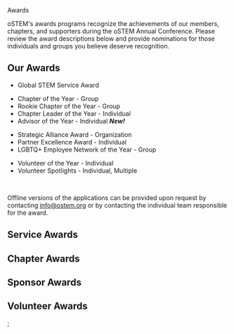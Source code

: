 
<SiteLayout title="Awards">
<div className="border-b-4 border-apricot border-solid pb-4 mb-4 text-center">
  <p className="text-5xl font-display font-black">Awards</p>
</div>

oSTEM's awards programs recognize the achievements of our members, chapters, and
supporters during the oSTEM Annual Conference. Please review the award
descriptions below and provide nominations for those individuals and groups you
believe deserve recognition.

<div className="text-spruce-light font-bold">

## Our Awards

</div>

<div className="grid gap-4 sm:grid-cols-2 my-1">
<AwardSquare title="Service Awards" borderColor="border-red-500">

- Global STEM Service Award

</AwardSquare>
<AwardSquare title="Chapter Awards" borderColor="border-orange-500">

- Chapter of the Year - Group
- Rookie Chapter of the Year - Group
- Chapter Leader of the Year - Individual
- Advisor of the Year - Individual **_New!_**

</AwardSquare>
<AwardSquare title="Sponsor Awards" borderColor="border-yellow-500">

- Strategic Alliance Award - Organization
- Partner Excellence Award - Individual
- LGBTQ+ Employee Network of the Year - Group

</AwardSquare>
<AwardSquare title="Volunteer Awards" borderColor="border-green-500">

- Volunteer of the Year - Individual
- Volunteer Spotlights - Individual, Multiple

</AwardSquare>
</div>

<br />

Offline versions of the applications can be provided upon request by contacting
info@ostem.org or by contacting the individual team responsible for the award.

<div className="text-bright-peach font-bold">

## Service Awards

</div>

<div className="text-bright-peach font-bold">

## Chapter Awards

</div>

<div className="text-bright-peach font-bold">

## Sponsor Awards

</div>

<div className="text-bright-peach font-bold">

## Volunteer Awards

</div>
</SiteLayout>;
